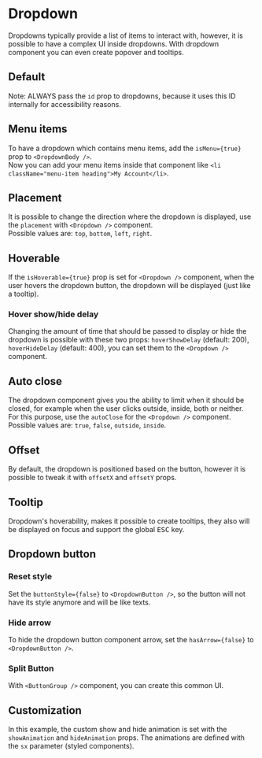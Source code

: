 
# Dropdown

<p class="component-doc-intro">
  Dropdowns typically provide a list of items to interact with, however, it is
  possible to have a complex UI inside dropdowns. With dropdown component you
  can even create popover and tooltips.
</p>
<div class="funky-spacer" />

## Default

Note: ALWAYS pass the `id` prop to dropdowns, because it uses this ID internally for accessibility reasons.

<Canvas>
  <Story id="components-dropdown--default" />
</Canvas>

## Menu items

To have a dropdown which contains menu items, add the `isMenu={true}` prop to `<DropdownBody />`.  
Now you can add your menu items inside that component like `<li className="menu-item heading">My Account</li>`.

<Canvas>
  <Story id="components-dropdown--menu-items" />
</Canvas>

## Placement

It is possible to change the direction where the dropdown is displayed, use the `placement` with `<Dropdown />` component.  
Possible values are: `top`, `bottom`, `left`, `right`.

<Canvas>
  <Story id="components-dropdown--placement" />
</Canvas>

## Hoverable

If the `isHoverable={true}` prop is set for `<Dropdown />` component, when the user hovers the dropdown button, the dropdown will be displayed (just like a tooltip).

<Canvas>
  <Story id="components-dropdown--hoverable" />
</Canvas>

### Hover show/hide delay

Changing the amount of time that should be passed to display or hide the dropdown is possible with these two props: `hoverShowDelay` (default: 200), `hoverHideDelay` (default: 400), you can set them to the `<Dropdown />` component.

<div class="funky-spacer" />

## Auto close

The dropdown component gives you the ability to limit when it should be closed, for example when the user clicks outside, inside, both or neither.  
For this purpose, use the `autoClose` for the `<Dropdown />` component.  
Possible values are: `true`, `false`, `outside`, `inside`.

<Canvas>
  <Story id="components-dropdown--auto-close" />
</Canvas>

## Offset

By default, the dropdown is positioned based on the button, however it is possible to tweak it with `offsetX` and `offsetY` props.

<Canvas>
  <Story id="components-dropdown--offset" />
</Canvas>

## Tooltip

Dropdown's hoverability, makes it possible to create tooltips, they also will be displayed on focus and support the global <kbd>ESC</kbd> key.

<Canvas>
  <Story id="components-dropdown--tooltip" />
</Canvas>

## Dropdown button

### Reset style

Set the `buttonStyle={false}` to `<DropdownButton />`, so the button will not have its style anymore and will be like texts.

<div class="funky-spacer-sm" />

### Hide arrow

To hide the dropdown button component arrow, set the `hasArrow={false}` to `<DropdownButton />`.

<div class="funky-spacer-sm" />

### Split Button

With `<ButtonGroup />` component, you can create this common UI.

<Canvas>
  <Story id="components-dropdown--split-button" />
</Canvas>

## Customization

In this example, the custom show and hide animation is set with the `showAnimation` and `hideAnimation` props. The animations are defined with the `sx` parameter (styled components).

<Canvas>
  <Story id="components-dropdown--customized" />
</Canvas>
